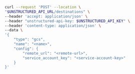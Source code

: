 ```bash REST (Create)
curl --request 'POST' --location \
"$UNSTRUCTURED_API_URL/destinations" \
--header 'accept: application/json' \
--header "unstructured-api-key: $UNSTRUCTURED_API_KEY" \
--header 'content-type: application/json' \
--data \
'{
    "type": "gcs",
    "name": "<name>",
    "config": {
        "remote_url": "<remote-url>",
        "service_account_key": "<service-account-key>"
    }
}'
```